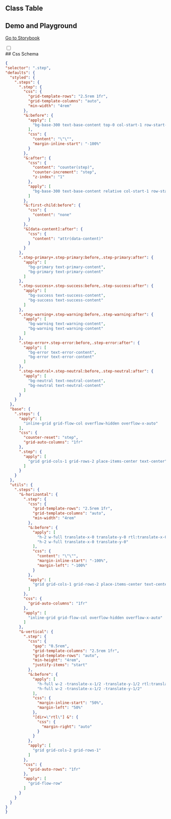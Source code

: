 
## Class Table

<CssTable name="steps" />

## Demo and Playground

[Go to Storybook](https://story.ui.icebreaker.top/?path=/docs/navigation-steps--docs)

<div className="collapse">
<input type="checkbox" /> 
<div class="collapse-title px-0">
## Css Schema
</div>
<div class="collapse-content"> 

```json
{
"selector": ".step",
"defaults": {
  "styled": {
    ".steps": {
      ".step": {
        "css": {
          "grid-template-rows": "2.5rem 1fr",
          "grid-template-columns": "auto",
          "min-width": "4rem"
        },
        "&:before": {
          "apply": [
            "bg-base-300 text-base-content top-0 col-start-1 row-start-1 h-2 w-full transform"
          ],
          "css": {
            "content": "\"\"",
            "margin-inline-start": "-100%"
          }
        },
        "&:after": {
          "css": {
            "content": "counter(step)",
            "counter-increment": "step",
            "z-index": "1"
          },
          "apply": [
            "bg-base-300 text-base-content relative col-start-1 row-start-1 grid h-8 w-8 place-items-center place-self-center rounded-full"
          ]
        },
        "&:first-child:before": {
          "css": {
            "content": "none"
          }
        },
        "&[data-content]:after": {
          "css": {
            "content": "attr(data-content)"
          }
        }
      },
      ".step-primary+.step-primary:before,.step-primary:after": {
        "apply": [
          "bg-primary text-primary-content",
          "bg-primary text-primary-content"
        ]
      },
      ".step-success+.step-success:before,.step-success:after": {
        "apply": [
          "bg-success text-success-content",
          "bg-success text-success-content"
        ]
      },
      ".step-warning+.step-warning:before,.step-warning:after": {
        "apply": [
          "bg-warning text-warning-content",
          "bg-warning text-warning-content"
        ]
      },
      ".step-error+.step-error:before,.step-error:after": {
        "apply": [
          "bg-error text-error-content",
          "bg-error text-error-content"
        ]
      },
      ".step-neutral+.step-neutral:before,.step-neutral:after": {
        "apply": [
          "bg-neutral text-neutral-content",
          "bg-neutral text-neutral-content"
        ]
      }
    }
  },
  "base": {
    ".steps": {
      "apply": [
        "inline-grid grid-flow-col overflow-hidden overflow-x-auto"
      ],
      "css": {
        "counter-reset": "step",
        "grid-auto-columns": "1fr"
      },
      ".step": {
        "apply": [
          "grid grid-cols-1 grid-rows-2 place-items-center text-center"
        ]
      }
    }
  },
  "utils": {
    ".steps": {
      "&-horizontal": {
        ".step": {
          "css": {
            "grid-template-rows": "2.5rem 1fr",
            "grid-template-columns": "auto",
            "min-width": "4rem"
          },
          "&:before": {
            "apply": [
              "h-2 w-full translate-x-0 translate-y-0 rtl:translate-x-0",
              "h-2 w-full translate-x-0 translate-y-0"
            ],
            "css": {
              "content": "\"\"",
              "margin-inline-start": "-100%",
              "margin-left": "-100%"
            }
          },
          "apply": [
            "grid grid-cols-1 grid-rows-2 place-items-center text-center"
          ]
        },
        "css": {
          "grid-auto-columns": "1fr"
        },
        "apply": [
          "inline-grid grid-flow-col overflow-hidden overflow-x-auto"
        ]
      },
      "&-vertical": {
        ".step": {
          "css": {
            "gap": "0.5rem",
            "grid-template-columns": "2.5rem 1fr",
            "grid-template-rows": "auto",
            "min-height": "4rem",
            "justify-items": "start"
          },
          "&:before": {
            "apply": [
              "h-full w-2 -translate-x-1/2 -translate-y-1/2 rtl:translate-x-1/2",
              "h-full w-2 -translate-x-1/2 -translate-y-1/2"
            ],
            "css": {
              "margin-inline-start": "50%",
              "margin-left": "50%"
            },
            "[dir=\"rtl\"] &": {
              "css": {
                "margin-right": "auto"
              }
            }
          },
          "apply": [
            "grid grid-cols-2 grid-rows-1"
          ]
        },
        "css": {
          "grid-auto-rows": "1fr"
        },
        "apply": [
          "grid-flow-row"
        ]
      }
    }
  }
}
}
```

</div>
</div>